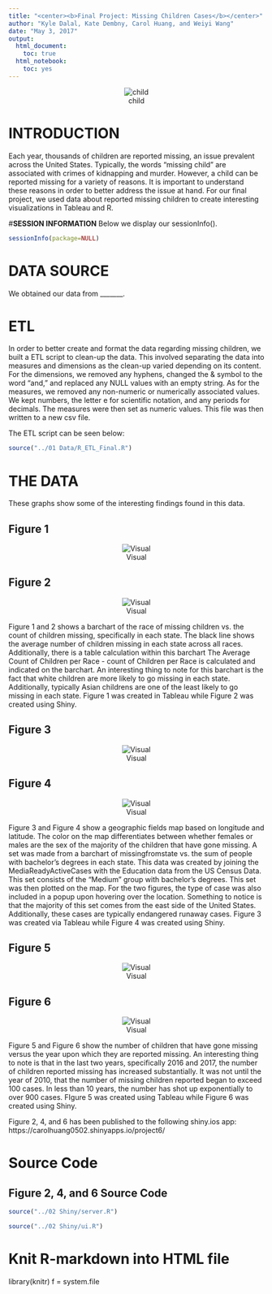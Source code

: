 ```yaml
---
title: "<center><b>Final Project: Missing Children Cases</b></center>"
author: "Kyle Dalal, Kate Dembny, Carol Huang, and Weiyi Wang"
date: "May 3, 2017"
output: 
  html_document:
    toc: true
  html_notebook:
    toc: yes
---
```

<center>![child](child.jpg)</center>

# **INTRODUCTION**
Each year, thousands of children are reported missing, an issue prevalent across the United States. Typically, the words "missing child" are associated with crimes of kidnapping and murder. However, a child can be reported missing for a variety of reasons. It is important to understand these reasons in order to better address the issue at hand. For our final project, we used data about reported missing children to create interesting visualizations in Tableau and R. 

#**SESSION INFORMATION**
Below we display our sessionInfo().

```r

sessionInfo(package=NULL)
```

# **DATA SOURCE**
We obtained our data from _______.

# **ETL**
In order to better create and format the data regarding missing children, we built a ETL script to clean-up the data. This involved separating the data into measures and dimensions as the clean-up varied depending on its content. For the dimensions, we removed any hyphens, changed the & symbol to the word "and," and replaced any NULL values with an empty string. As for the measures, we removed any non-numeric or numerically associated values. We kept numbers, the letter e for scientific notation, and any periods for decimals. The measures were then set as numeric values. This file was then written to a new csv file.

The ETL script can be seen below: 
```r
source("../01 Data/R_ETL_Final.R")
```

# **THE DATA**
These graphs show some of the interesting findings found in this data.

## **Figure 1**
<center> ![Visual](../03 Visualizations/Visualization1.png) </center>

## **Figure 2**
<center> ![Visual](../03 Visualizations/Visualization2.png) </center>

Figure 1 and 2 shows a barchart of the race of missing children vs. the count of children missing, specifically in each state. The black line shows the average number of children missing in each state across all races. Additionally, there is a table calculation within this barchart The Average Count of Children per Race - count of Children per Race is calculated and indicated on the barchart. An interesting thing to note for this barchart is the fact that white children are more likely to go missing in each state. Additionally, typically Asian childrens are one of the least likely to go missing in each state. Figure 1 was created in Tableau while Figure 2 was created using Shiny.

## **Figure 3**

<center> ![Visual](../03 Visualizations/Visualization3.png) </center>


## **Figure 4**

<center> ![Visual](../03 Visualizations/Visualization4.png) </center>

Figure 3 and Figure 4 show a geographic fields map based on longitude and latitude. The color on the map differentiates between whether females or males are the sex of the majority of the children that have gone missing. A set was made from a barchart of missingfromstate vs. the sum of people with bachelor's degrees in each state. This data was created by joining the MediaReadyActiveCases with the Education data from the US Census Data. This set consists of the "Medium" group with bachelor's degrees. This set was then plotted on the map. For the two figures, the type of case was also included in a popup upon hovering over the location. Something to notice is that the majority of this set comes from the east side of the United States. Additionally, these cases are typically endangered runaway cases. Figure 3 was created via Tableau while Figure 4 was created using Shiny. 

## **Figure 5**

<center> ![Visual](../03 Visualizations/Visualization5.png) </center>

## **Figure 6**

<center> ![Visual](../03 Visualizations/Visualization6.png) </center>


Figure 5 and Figure 6 show the number of children that have gone missing versus the year upon which they are reported missing. An interesting thing to note is that in the last two years, specifically 2016 and 2017, the number of children reported missing has increased substantially. It was not until the year of 2010, that the number of missing children reported began to exceed 100 cases. In less than 10 years, the number has shot up exponentially to over 900 cases. FIgure 5 was created using Tableau while Figure 6 was created using Shiny. 

Figure 2, 4, and 6 has been published to the following shiny.ios app: https://carolhuang0502.shinyapps.io/project6/


#  **Source Code**

## **Figure 2, 4, and 6 Source Code**
```r
source("../02 Shiny/server.R")
```

```r
source("../02 Shiny/ui.R")
```


# **Knit R-markdown into HTML file**
library(knitr)
f = system.file